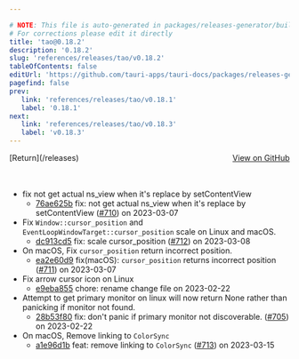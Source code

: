 ```yaml
---

# NOTE: This file is auto-generated in packages/releases-generator/build.ts
# For corrections please edit it directly
title: 'tao@0.18.2'
description: '0.18.2'
slug: 'references/releases/tao/v0.18.2'
tableOfContents: false
editUrl: 'https://github.com/tauri-apps/tauri-docs/packages/releases-generator/build.ts'
pagefind: false
prev:
   link: 'references/releases/tao/v0.18.1'
   label: '0.18.1'
next:
   link: 'references/releases/tao/v0.18.3'
   label: 'v0.18.3'
---
```


			

<ReleaseSidebar slug="references/releases/tao"  packageName="tao" />

<div style="margin-bottom:3rem; display: flex; justify-content: space-between; align-items: center"><span>[Return](/releases)</span><span><a href="https://github.com/tauri-apps/tao/releases/tag/tao-v0.18.2">View on GitHub</a></span></div>

- fix not get actual ns_view when it&#39;s replace by setContentView
  - [76ae625b](https://github.com/tauri-apps/tao/commit/76ae625bae429148f295fc3eaf3e90984cf0c7ad) fix: not get actual ns_view when it&#39;s replace by setContentView ([#710](https://github.com/tauri-apps/tao/pull/710)) on 2023-03-07
- Fix `Window::cursor_position` and `EventLoopWindowTarget::cursor_position` scale on Linux and macOS.
  - [dc913cd5](https://github.com/tauri-apps/tao/commit/dc913cd5fe72f098a3545288eeed9b68f5e320ef) fix: scale cursor_position ([#712](https://github.com/tauri-apps/tao/pull/712)) on 2023-03-08
- On macOS, Fix `cursor_position` return incorrect position.
  - [ea2e60d9](https://github.com/tauri-apps/tao/commit/ea2e60d9df719a3abc335dc22078f72bbff1d3ef) fix(macOS): `cursor_position` returns incorrect position ([#711](https://github.com/tauri-apps/tao/pull/711)) on 2023-03-07
- Fix arrow cursor icon on Linux
  - [e9eba855](https://github.com/tauri-apps/tao/commit/e9eba8555b2bff1080d75d3386ce990c04576cde) chore: rename change file on 2023-02-22
- Attempt to get primary monitor on linux will now return None rather than panicking if monitor not found.
  - [28b53f80](https://github.com/tauri-apps/tao/commit/28b53f80c49bbf2ae8902b98a2e28f6451a5a8f1) fix: don&#39;t panic if primary monitor not discoverable. ([#705](https://github.com/tauri-apps/tao/pull/705)) on 2023-02-22
- On macOS, Remove linking to `ColorSync`
  - [a1e96d1b](https://github.com/tauri-apps/tao/commit/a1e96d1b1284a76576da0de7cba4730df9776bb5) feat: remove linking to `ColorSync` ([#713](https://github.com/tauri-apps/tao/pull/713)) on 2023-03-15

